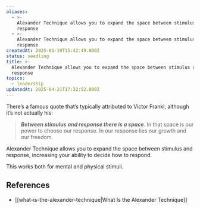 ```yaml
---
aliases:
  - >-
    Alexander Technique allows you to expand the space between stimulus and
    response
  - >-
    Alexander Technique allows you to expand the space between stimulus and
    response
createdAt: 2025-01-19T15:42:49.000Z
status: seedling
title: >-
  Alexander Technique allows you to expand the space between stimulus and
  response
topics:
  - leadership
updatedAt: 2025-04-21T17:32:52.000Z
---
```

There’s a famous quote that’s typically attributed to Victor Frankl, although it’s not actually his:

> **_Between stimulus and response there is a space_**. In that space is our power to choose our response. In our response lies our growth and our freedom.

Alexander Technique allows you to expand the space between stimulus and response, increasing your ability to decide how to respond.

This works both for mental and physical stimuli.

## References

- [[what-is-the-alexander-technique|What Is the Alexander Technique]]
